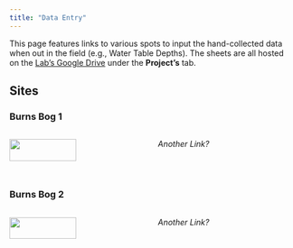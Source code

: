 ```yaml
---
title: "Data Entry"
---
```


This page features links to various spots to input the hand-collected data when out in the field (e.g., Water Table Depths). The sheets are all hosted on the [Lab's Google Drive](https://drive.google.com/drive/folders/1e9hpoHgTaQ2eYT5PBY6KUfxiVvPr0o6b?usp=share_link) under the **Project's** tab. 

## Sites

### Burns Bog 1

:::: {.columns}
::: {.column width=50%}

![](images/BB1_WTH.jpeg){width=70% fig-align="left" fig-margin=TRUE}

[Water Table Height](https://docs.google.com/spreadsheets/d/1RhvyM41GKP_6CTKsQPLCu5TCIeQ4HDtnW9MHw8Iof70/edit?usp=share_link)

:::
::: {.column width=50%}

*Another Link?*

:::
::::

### Burns Bog 2

:::: {.columns}
::: {.column width=50%}

![](images/BB1_WTH.jpeg){width=70% fig-align="left" fig-margin=TRUE}

[Water Table Height](https://drive.google.com/file/d/1fJLsxMR_qJRs8F_v0SV6sYmdG-TmwAmn/view?usp=share_link)

:::
::: {.column width=50%}

*Another Link?*

:::
::::